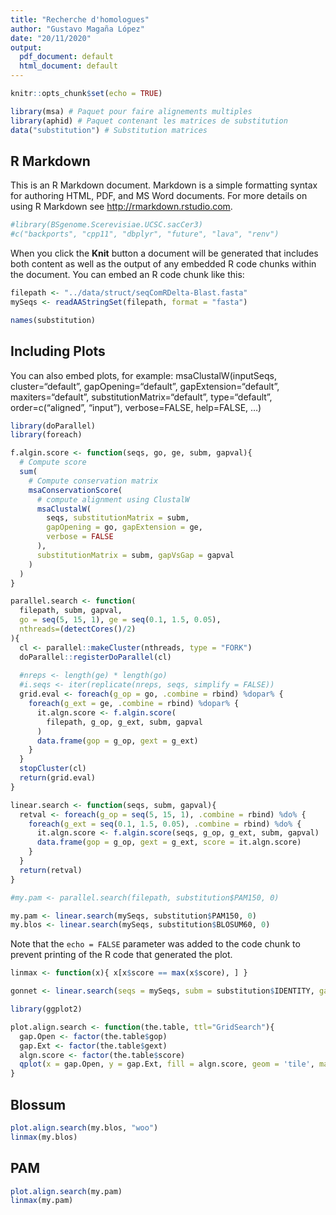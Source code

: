```yaml
---
title: "Recherche d'homologues"
author: "Gustavo Magaña López"
date: "20/11/2020"
output:
  pdf_document: default
  html_document: default
---
```



```r
knitr::opts_chunk$set(echo = TRUE)
```

```r
library(msa) # Paquet pour faire alignements multiples
library(aphid) # Paquet contenant les matrices de substitution
data("substitution") # Substitution matrices
```

## R Markdown

This is an R Markdown document. Markdown is a simple formatting syntax for authoring HTML, PDF, and MS Word documents. For more details on using R Markdown see <http://rmarkdown.rstudio.com>.

```r
#library(BSgenome.Scerevisiae.UCSC.sacCer3)
#c("backports", "cpp11", "dbplyr", "future", "lava", "renv")
```


When you click the **Knit** button a document will be generated that includes both content as well as the output of any embedded R code chunks within the document. You can embed an R code chunk like this:

```r
filepath <- "../data/struct/seqComRDelta-Blast.fasta"
mySeqs <- readAAStringSet(filepath, format = "fasta")
```

```r
names(substitution)
```
## Including Plots

You can also embed plots, for example:
 msaClustalW(inputSeqs, cluster="default", gapOpening="default", 
                gapExtension="default", maxiters="default", 
                substitutionMatrix="default", type="default", 
                order=c("aligned", "input"), verbose=FALSE,
                help=FALSE, ...)

```r
library(doParallel)
library(foreach)

f.algin.score <- function(seqs, go, ge, subm, gapval){ 
  # Compute score
  sum(
    # Compute conservation matrix
    msaConservationScore(
      # compute alignment using ClustalW
      msaClustalW(
        seqs, substitutionMatrix = subm, 
        gapOpening = go, gapExtension = ge,
        verbose = FALSE
      ), 
      substitutionMatrix = subm, gapVsGap = gapval
    )
  )
}

parallel.search <- function(
  filepath, subm, gapval, 
  go = seq(5, 15, 1), ge = seq(0.1, 1.5, 0.05), 
  nthreads=(detectCores()/2)
){
  cl <- parallel::makeCluster(nthreads, type = "FORK")
  doParallel::registerDoParallel(cl)
  
  #nreps <- length(ge) * length(go)
  #i.seqs <- iter(replicate(nreps, seqs, simplify = FALSE))
  grid.eval <- foreach(g_op = go, .combine = rbind) %dopar% {
    foreach(g_ext = ge, .combine = rbind) %dopar% {
      it.algn.score <- f.algin.score(
        filepath, g_op, g_ext, subm, gapval
      )
      data.frame(gop = g_op, gext = g_ext)
    }
  }
  stopCluster(cl) 
  return(grid.eval)
}

linear.search <- function(seqs, subm, gapval){
  retval <- foreach(g_op = seq(5, 15, 1), .combine = rbind) %do% {
    foreach(g_ext = seq(0.1, 1.5, 0.05), .combine = rbind) %do% {
      it.algn.score <- f.algin.score(seqs, g_op, g_ext, subm, gapval)
      data.frame(gop = g_op, gext = g_ext, score = it.algn.score)
    }
  }
  return(retval)
}
```

```r
#my.pam <- parallel.search(filepath, substitution$PAM150, 0)
```

```r
my.pam <- linear.search(mySeqs, substitution$PAM150, 0)
my.blos <- linear.search(mySeqs, substitution$BLOSUM60, 0)
```

Note that the `echo = FALSE` parameter was added to the code chunk to prevent printing of the R code that generated the plot.

```r
linmax <- function(x){ x[x$score == max(x$score), ] }
```

```r
gonnet <- linear.search(seqs = mySeqs, subm = substitution$IDENTITY, gapval = 0)
```

```r
library(ggplot2)

plot.align.search <- function(the.table, ttl="GridSearch"){
  gap.Open <- factor(the.table$gop)
  gap.Ext <- factor(the.table$gext)
  algn.score <- factor(the.table$score)
  qplot(x = gap.Open, y = gap.Ext, fill = algn.score, geom = 'tile', main = ttl)
}
```

## Blossum 
```r
plot.align.search(my.blos, "woo")
linmax(my.blos)
```

## PAM
```r
plot.align.search(my.pam)
linmax(my.pam)
```


